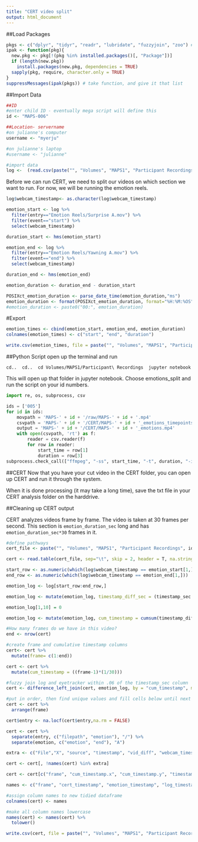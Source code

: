 ```yaml
---
title: "CERT video split"
output: html_document
---
```


##Load Packages
```r
pkgs <- c("dplyr", "tidyr", "readr", "lubridate", "fuzzyjoin", "zoo") # list packages needed
ipak <- function(pkg){
  new.pkg <- pkg[!(pkg %in% installed.packages()[, "Package"])]
  if (length(new.pkg)) 
    install.packages(new.pkg, dependencies = TRUE)
  sapply(pkg, require, character.only = TRUE)
}
suppressMessages(ipak(pkgs)) # take function, and give it that list
```

##Import Data
```r
##ID
#enter child ID - eventually mega script will define this
id <- "MAPS-006"

##Location- servername
#on julianne's computer 
username <- "myerju"

#on julianne's laptop 
#username <- "julianne"
```

```r
#import data
log <-  (read.csv(paste("", "Volumes", "MAPS1", "Participant Recordings", id, "synced", paste(id,"_log_webcam_sync.csv", sep = ""), sep = "/"))) 
```  

Before we can run CERT, we need to split our videos on which section we want to run. For now, we will be running the emotion reels. 
```r
log$webcam_timestamp<- as.character(log$webcam_timestamp)

emotion_start <- log %>%
  filter(entry=="Emotion Reels/Surprise A.mov") %>%
  filter(event=="start") %>%
  select(webcam_timestamp)

duration_start <- hms(emotion_start)

emotion_end <- log %>%
  filter(entry=="Emotion Reels/Yawning A.mov") %>%
  filter(event=="end") %>%
  select(webcam_timestamp)

duration_end <- hms(emotion_end)

emotion_duration <- duration_end - duration_start

POSIXct_emotion_duration <- parse_date_time(emotion_duration,"ms")
emotion_duration <- format(POSIXct_emotion_duration, format="%H:%M:%OS")
#emotion_duration <- paste0("00:", emotion_duration)
```

#Export 
```r
emotion_times <- cbind(emotion_start, emotion_end, emotion_duration)
colnames(emotion_times) <- c("start", "end", "duration")
```

```r
write.csv(emotion_times, file = paste("", "Volumes", "MAPS1", "Participant Recordings", id, "CERT", paste(id,"_emotions_timepoints.csv", sep = ""), sep = "/"))
```

##Python Script
open up the terminal and run 

`cd..
 cd..
 cd Volumes/MAPS1/Participant\ Recordings
 jupyter notebook
`

This will open up that folder in jupyter notebook. Choose emotions_split and run the script on your id numbers.
```python
import re, os, subprocess, csv

ids = ['005']
for id in ids:
    movpath = 'MAPS-' + id + '/raw/MAPS-' + id + '.mp4'
    csvpath = 'MAPS-' + id + '/CERT/MAPS-' + id + '_emotions_timepoints.csv'
    output = 'MAPS-' + id + '/CERT/MAPS-' + id + '_emotions.mp4'
    with open(csvpath, 'rt') as f:
        reader = csv.reader(f)
        for row in reader:
            start_time = row[1]
            duration = row[3]
subprocess.check_call(["ffmpeg", "-ss", start_time, "-t", duration, "-i", movpath, "-vcodec", "copy", "-acodec", "copy", output])
```


##CERT
Now that you have your cut video in the CERT folder, you can open up CERT and run it through the system.

When it is done processing (it may take a long time), save the txt file in your CERT analysis folder on the harddrive.


##Cleaning up CERT output

CERT analyzes videos frame by frame. The video is taken at 30 frames per second. This section is `emotion_duration_sec` long and has `emotion_duration_sec*30` frames in it.

```r
#define pathways
cert_file <- paste("", "Volumes", "MAPS1", "Participant Recordings", id, "CERT", paste(id,"_emotions.txt", sep = ""), sep = "/")

cert <- read.table(cert_file, sep="\t", skip = 2, header = T, na.strings = "NaN")
```

```r
start_row <- as.numeric(which(log$webcam_timestamp == emotion_start[1,]))
end_row <- as.numeric(which(log$webcam_timestamp == emotion_end[1,]))

emotion_log <- log[start_row:end_row,]

emotion_log <- mutate(emotion_log, timestamp_diff_sec = (timestamp_sec - lag(timestamp_sec)))

emotion_log[1,10] = 0

emotion_log <- mutate(emotion_log, cum_timestamp = cumsum(timestamp_diff_sec))
```
```r
#How many frames do we have in this video?
end <- nrow(cert)

#create frame and cumulative timestamp columns
cert<- cert %>%   
  mutate(frame= c(1:end))

cert <- cert %>%
  mutate(cum_timestamp = ((frame-1)*(1/30)))
```
```r
#fuzzy join log and eyetracker within .06 of the timestamp_sec column
cert <- difference_left_join(cert, emotion_log, by = "cum_timestamp", max_dist =.06) 

#put in order, then find unique values and fill cells below until next unique value
cert <- cert %>%
  arrange(frame)

cert$entry <- na.locf(cert$entry,na.rm = FALSE) 
```

```r
cert <- cert %>%
  separate(entry, c("filepath", "emotion"), "/") %>%
  separate(emotion, c("emotion", "end"), "A")
```

```r
extra <- c("File","X", "source", "timestamp", "vid_diff", "webcam_timestamp", "timestamp_diff_sec", "filepath", "end")

cert <- cert[, !names(cert) %in% extra]

cert <- cert[c("frame", "cum_timestamp.x", "cum_timestamp.y", "timestamp_sec", "webcam_timestamp_sec",  "event", "emotion", "Mouth.Imp.X", "Y", "Left.Eye.Imp.X", "Y.1", "Right.Eye.Imp.X", "Y.2", "Mouth.Left.Corner.Imp.X", "Y.3", "Right.Eye.Nasal.Imp.X", "Y.4", "Mouth.Right.Corner.Imp.X", "Y.5", "Right.Eye.Temporal.Imp.X", "Y.6", "Left.Eye.Temporal.Imp.X", "Y.7", "Left.Eye.Nasal.Imp.X", "Y.8", "Nose.Imp.X", "Y.9", "Mouth.Left.Corner.X", "Y.10", "Mouth.Right.Corner.X", "Y.11", "X.AU.1..Inner.Brow.Raise", "X.AU.2..Outer.Brow.Raise", "X.AU.4..Brow.Lower", "X.AU.5..Eye.Widen", "X.AU.9..Nose.Wrinkle", "X.AU.10..Lip.Raise", "X.AU.12..Lip.Corner.Pull", "X.AU.14..Dimpler", "X.AU.15..Lip.Corner.Depressor", "X.AU.17..Chin.Raise", "X.AU.20..Lip.stretch", "X.AU.6..Cheek.Raise", "X.AU.7..Lids.Tight", "X.AU.18..Lip.Pucker", "X.AU.23..Lip.Tightener", "X.AU.24..Lip.Presser", "X.AU.25..Lips.Part", "X.AU.26..Jaw.Drop", "X.AU.28..Lips.Suck", "X.AU.45..Blink.Eye.Closure", "Fear.Brow..1.2.4.", "Distress.Brow..1..1.4.", "AU.10.Left", "AU.12.Left", "AU.14.Left", "AU.10.Right", "AU.12.Right", "AU.14.Right", "Gender", "Glasses", "Yaw", "Pitch", "Roll", "Smile.Detector", "Anger..v3.",  "Contempt..v3.", "Disgust..v3.", "Fear..v3.", "Joy..v3.", "Sad..v3.", "Surprise..v3.", "Neutral..v3.")] 

names <- c("frame", "cert_timestamp", "emotion_timestamp", "log_timestamp_sec", "webcam_timestamp_sec", "event", "emotion", "Mouth.Imp.X", "Mouth.Imp.Y", "Left.Eye.Imp.X", "Left.Eye.Imp.Y", "Right.Eye.Imp.X", "Right.Eye.Imp.Y", "Mouth.Left.Corner.Imp.X", "Mouth.Left.Corner.Imp.Y", "Right.Eye.Nasal.Imp.X", "Right.Eye.Nasal.Imp.Y", "Mouth.Right.Corner.Imp.X", "Mouth.Right.Corner.Imp.Y", "Right.Eye.Temporal.Imp.X", "Right.Eye.Temporal.Imp.Y", "Left.Eye.Temporal.Imp.X", "Left.Eye.Temporal.Imp.Y", "Left.Eye.Nasal.Imp.X", "Left.Eye.Nasal.Imp.Y", "Nose.Imp.X", "Nose.Imp.Y", "Mouth.Left.Corner.X", "Mouth.Left.Corner.Y", "Mouth.Right.Corner.X", "Mouth.Right.Corner.Y", "AU.1.Inner.Brow.Raise", "AU.2.Outer.Brow.Raise", "AU.4.Brow.Lower", "AU.5.Eye.Widen", "AU.9.Nose.Wrinkle", "AU.10.Lip.Raise", "AU.12.Lip.Corner.Pull", "AU.14.Dimpler", "AU.15.Lip.Corner.Depressor", "AU.17.Chin.Raise", "AU.20.Lip.stretch", "AU.6.Cheek.Raise", "AU.7.Lids.Tight", "AU.18.Lip.Pucker", "AU.23.Lip.Tightener", "AU.24.Lip.Presser", "AU.25.Lips.Part", "AU.26.Jaw.Drop", "AU.28.Lips.Suck", "AU.45.Blink.Eye.Closure", "Fear.Brow.1.2.4.", "Distress.Brow.1.1.4.", "AU.10.Left", "AU.12.Left", "AU.14.Left", "AU.10.Right", "AU.12.Right", "AU.14.Right", "Gender", "Glasses", "Yaw", "Pitch", "Roll", "Smile.Detector", "Anger.v3",  "Contempt.v3", "Disgust.v3", "Fear.v3", "Joy.v3", "Sad.v.", "Surprise.v3", "Neutral.v3.")

#assign column names to new tidied dataframe
colnames(cert) <- names

#make all column names lowercase
names(cert) <- names(cert) %>%
  tolower() 
```

```r
write.csv(cert, file = paste("", "Volumes", "MAPS1", "Participant Recordings", id, "CERT", paste(id,"_emotion_cert.csv", sep = ""), sep = "/"))
```









